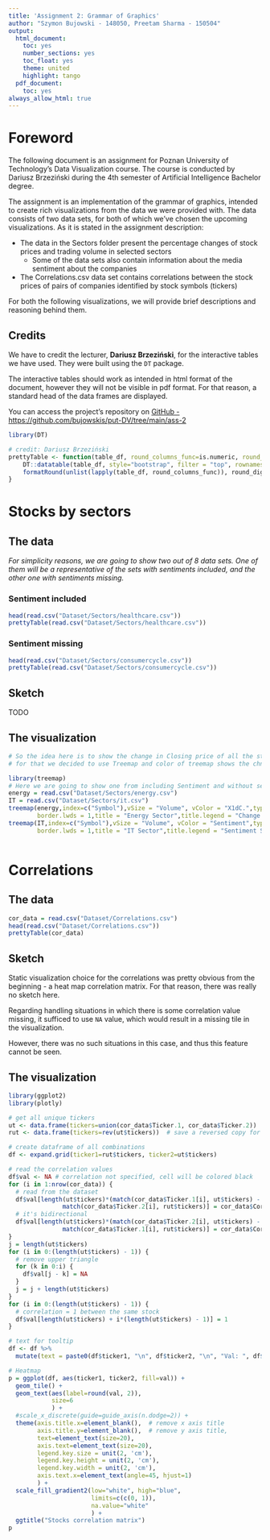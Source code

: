 ```yaml
---
title: 'Assignment 2: Grammar of Graphics'
author: "Szymon Bujowski - 148050, Preetam Sharma - 150504"
output:
  html_document:
    toc: yes
    number_sections: yes
    toc_float: yes
    theme: united
    highlight: tango
  pdf_document:
    toc: yes
always_allow_html: true
---
```


# Foreword

The following document is an assignment for Poznan University of Technology's Data Visualization course. The course is conducted by Dariusz Brzeziński during the 4th semester of Artificial Intelligence Bachelor degree.

The assignment is an implementation of the grammar of graphics, intended to create rich visualizations from the data we were provided with. The data consists of two data sets, for both of which we've chosen the upcoming visualizations. As it is stated in the assignment description:

* The data in the Sectors folder present the percentage changes of stock prices and trading volume in selected sectors
    + Some of the data sets also contain information about the media sentiment about the companies
* The Correlations.csv data set contains correlations between the stock prices of pairs of companies identified by stock symbols (tickers)

For both the following visualizations, we will provide brief descriptions and reasoning behind them.

## Credits

We have to credit the lecturer, **Dariusz Brzeziński**, for the interactive tables we have used. They were built using the `DT` package.

The interactive tables should work as intended in html format of the document, however they will not be visible in pdf format. For that reason, a standard head of the data frames are displayed.

You can access the project's repository on [GitHub - https://github.com/bujowskis/put-DV/tree/main/ass-2](https://github.com/bujowskis/put-DV/tree/main/ass-2)

```r
library(DT)

# credit: Dariusz Brzeziński
prettyTable <- function(table_df, round_columns_func=is.numeric, round_digits=2) {
    DT::datatable(table_df, style="bootstrap", filter = "top", rownames = FALSE, extensions = "Buttons", options = list(dom = 'Bfrtip', buttons = c('copy', 'csv', 'excel', 'pdf', 'print'))) %>%
    formatRound(unlist(lapply(table_df, round_columns_func)), round_digits)
}
```

# Stocks by sectors

## The data

*For simplicity reasons, we are going to show two out of 8 data sets. One of them will be a representative of the sets with sentiments included, and the other one with sentiments missing.*

### Sentiment included

```r
head(read.csv("Dataset/Sectors/healthcare.csv"))
prettyTable(read.csv("Dataset/Sectors/healthcare.csv"))
```

### Sentiment missing

```r
head(read.csv("Dataset/Sectors/consumercycle.csv"))
prettyTable(read.csv("Dataset/Sectors/consumercycle.csv"))
```

## Sketch

TODO

## The visualization

```r
# So the idea here is to show the change in Closing price of all the stocks of particular sector in one plot
# for that we decided to use Treemap and color of treemap shows the chnage in close price

library(treemap)
# Here we are going to show one from including Sentiment and without sentiment
energy = read.csv("Dataset/Sectors/energy.csv")
IT = read.csv("Dataset/Sectors/it.csv")
treemap(energy,index=c("Symbol"),vSize = "Volume", vColor = "X1dC.",type="value",border.col = "black",
        border.lwds = 1,title = "Energy Sector",title.legend = "Change in Close price in %")
treemap(IT,index=c("Symbol"),vSize = "Volume", vColor = "Sentiment",type="value",border.col = "black",
        border.lwds = 1,title = "IT Sector",title.legend = "Sentiment Score")



```



# Correlations

## The data

```r
cor_data = read.csv("Dataset/Correlations.csv")
head(read.csv("Dataset/Correlations.csv"))
prettyTable(cor_data)
```

## Sketch

Static visualization choice for the correlations was pretty obvious from the beginning - a heat map correlation matrix. For that reason, there was really no sketch here.

Regarding handling situations in which there is some correlation value missing, it sufficed to use `NA` value, which would result in a missing tile in the visualization.

However, there was no such situations in this case, and thus this feature cannot be seen.

## The visualization

```r
library(ggplot2)
library(plotly)

# get all unique tickers
ut <- data.frame(tickers=union(cor_data$Ticker.1, cor_data$Ticker.2))
rut <- data.frame(tickers=rev(ut$tickers))  # save a reversed copy for later

# create dataframe of all combinations
df <- expand.grid(ticker1=rut$tickers, ticker2=ut$tickers)

# read the correlation values
df$val <- NA # correlation not specified, cell will be colored black
for (i in 1:nrow(cor_data)) {
  # read from the dataset
  df$val[length(ut$tickers)*(match(cor_data$Ticker.1[i], ut$tickers) - 1) +
               match(cor_data$Ticker.2[i], rut$tickers)] = cor_data$Correlation.Value[i]
  # it's bidirectional
  df$val[length(ut$tickers)*(match(cor_data$Ticker.2[i], ut$tickers) - 1) +
               match(cor_data$Ticker.1[i], rut$tickers)] = cor_data$Correlation.Value[i]
}
j = length(ut$tickers)
for (i in 0:(length(ut$tickers) - 1)) {
  # remove upper triangle
  for (k in 0:i) {
    df$val[j - k] = NA
  }
  j = j + length(ut$tickers)
}
for (i in 0:(length(ut$tickers) - 1)) {
  # correlation = 1 between the same stock
  df$val[length(ut$tickers) + i*(length(ut$tickers) - 1)] = 1
}

# text for tooltip
df <- df %>%
  mutate(text = paste0(df$ticker1, "\n", df$ticker2, "\n", "Val: ", df$val))

# Heatmap 
p = ggplot(df, aes(ticker1, ticker2, fill=val)) + 
  geom_tile() +
  geom_text(aes(label=round(val, 2)),
            size=6
            ) +
  #scale_x_discrete(guide=guide_axis(n.dodge=2)) +
  theme(axis.title.x=element_blank(),  # remove x axis title
        axis.title.y=element_blank(),  # remove y axis title,
        text=element_text(size=20),
        axis.text=element_text(size=20),
        legend.key.size = unit(2, 'cm'),
        legend.key.height = unit(2, 'cm'),
        legend.key.width = unit(2, 'cm'),
        axis.text.x=element_text(angle=45, hjust=1)
        ) +
  scale_fill_gradient2(low="white", high="blue",
                       limits=c(c(0, 1)),
                       na.value="white"
                       ) +
  ggtitle("Stocks correlation matrix")
p
```
